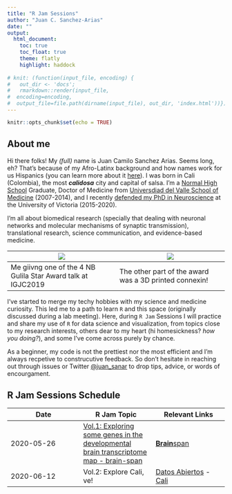 ```yaml
---
title: "R Jam Sessions"
author: "Juan C. Sanchez-Arias"
date: ""
output: 
  html_document:
    toc: true
    toc_float: true
    theme: flatly
    highlight: haddock
  
# knit: (function(input_file, encoding) {
#   out_dir <- 'docs';
#   rmarkdown::render(input_file,
#  encoding=encoding,
#  output_file=file.path(dirname(input_file), out_dir, 'index.html'))})
---
```


```r
knitr::opts_chunk$set(echo = TRUE)
```

## About me
Hi there folks! My *(full)* name is Juan Camilo Sanchez Arias. Seems long, eh? That's because of my Afro-Latinx background and how names work for us Hispanics (you can learn more about it [here](https://en.wikipedia.org/wiki/Surname#Spanish_compound_surnames)). I was born in  Cali (Colombia), the most ***calidosa*** city and capital of salsa. I'm a [Normal High School](https://en.wikipedia.org/wiki/Normal_school) Graduate, Doctor of Medicine from [Universdiad del Valle School of Medicine](http://salud.univalle.edu.co/pregrados/medicina-y-cirugia) (2007-2014), and I recently [defended my PhD in Neuroscience](http://www.uvic.ca/medsci/home/news/current/2020-04-15-sanchez-arias-phd-defense.php) at the University of Victoria (2015-2020).

I'm all about biomedical research (specially that dealing with neuronal networks and molecular mechanisms of synaptic transmission), translational research, science communication, and evidence-based medicine.


![](img/igjc2019.jpg) | ![](img/igjc2019_2.jpg)
--- |--- |
Me giivng one of the 4 NB Gulila Star Award talk at IGJC2019 | The other part of the award was a 3D printed connexin!

I've started to merge my techy hobbies with my science and medicine curiosity. This led me to a path to learn `R` and this space (originally discussed during a lab meeting). Here, during `R Jam` Sessions I will practice and share my use of `R` for data science and visualization, from topics close to my research interests, others dear to my heart (hi homesickness? *how you doing?*), and some I've come across purely by chance.

As a beginner, my code is not the prettiest nor the most efficient and I'm always recpetive to construcutive feedback. So don't hesitate in reaching out through issues or Twitter [\@juan_sanar](https://www.twitter.com/juan_sanar/) to drop tips, advice, or words of encourgament.

## R Jam Sessions Schedule
Date | R Jam Topic | Relevant Links
---| ---| ---|
2020-05-26 | [Vol.1: Exploring some genes in the developmental brain transcriptome map - brain-span](https://juansamdphd.github.io/rjam/) | [**Brain**span](http://www.brainspan.org/rnaseq/search/index.html)
2020-06-12 | Vol.2: Explore Cali, ve! | [Datos Abiertos](http://datos.cali.gov.co/) - [Cali](https://en.wikipedia.org/wiki/Cali)

